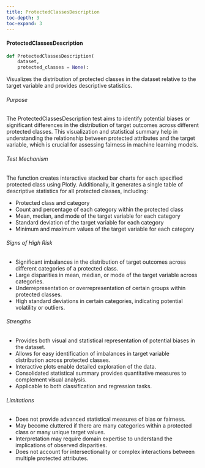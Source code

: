 ```yaml
---
title: ProtectedClassesDescription
toc-depth: 3
toc-expand: 3
---
```






 
#### ProtectedClassesDescription

```python
def ProtectedClassesDescription(
    dataset,
    protected_classes = None):
```

Visualizes the distribution of protected classes in the dataset relative to the target variable
and provides descriptive statistics.

###### Purpose

The ProtectedClassesDescription test aims to identify potential biases or significant differences in the
distribution of target outcomes across different protected classes. This visualization and statistical summary
help in understanding the relationship between protected attributes and the target variable, which is crucial
for assessing fairness in machine learning models.

###### Test Mechanism

The function creates interactive stacked bar charts for each specified protected class using Plotly.
Additionally, it generates a single table of descriptive statistics for all protected classes, including:

- Protected class and category
- Count and percentage of each category within the protected class
- Mean, median, and mode of the target variable for each category
- Standard deviation of the target variable for each category
- Minimum and maximum values of the target variable for each category

###### Signs of High Risk

- Significant imbalances in the distribution of target outcomes across different categories of a protected class.
- Large disparities in mean, median, or mode of the target variable across categories.
- Underrepresentation or overrepresentation of certain groups within protected classes.
- High standard deviations in certain categories, indicating potential volatility or outliers.

###### Strengths

- Provides both visual and statistical representation of potential biases in the dataset.
- Allows for easy identification of imbalances in target variable distribution across protected classes.
- Interactive plots enable detailed exploration of the data.
- Consolidated statistical summary provides quantitative measures to complement visual analysis.
- Applicable to both classification and regression tasks.

###### Limitations

- Does not provide advanced statistical measures of bias or fairness.
- May become cluttered if there are many categories within a protected class or many unique target values.
- Interpretation may require domain expertise to understand the implications of observed disparities.
- Does not account for intersectionality or complex interactions between multiple protected attributes.




 